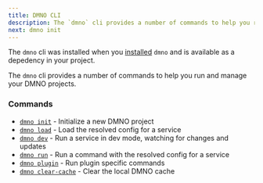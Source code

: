 ```yaml
---
title: DMNO CLI
description: The `dmno` cli provides a number of commands to help you run and manage your DMNO projects.
next: dmno init
---
```




The `dmno` cli was installed when you [installed](/docs/get-started/quickstart) `dmno` and is available as a depedency in your project. 

The `dmno` cli  provides a number of commands to help you run and manage your DMNO projects.

### Commands

- [`dmno init`](/docs/reference/cli/init) - Initialize a new DMNO project
- [`dmno load`](/docs/reference/cli/load) - Load the resolved config for a service
- [`dmno dev`](/docs/reference/cli/dev) - Run a service in dev mode, watching for changes and updates
- [`dmno run`](/docs/reference/cli/run) - Run a command with the resolved config for a service
- [`dmno plugin`](/docs/reference/cli/plugin) - Run plugin specific commands
- [`dmno clear-cache`](/docs/reference/cli/clear-cache) - Clear the local DMNO cache
